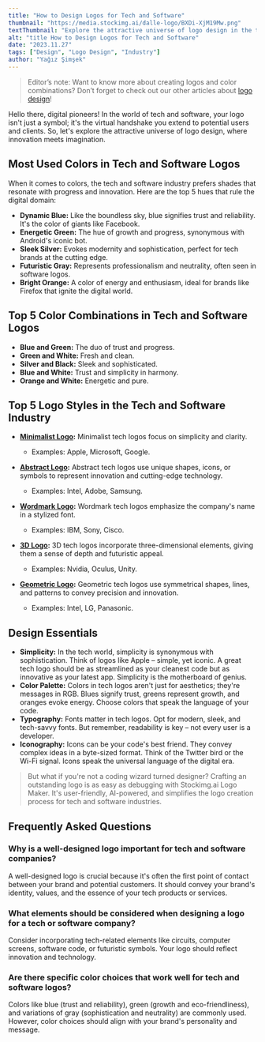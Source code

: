 ```yaml
---
title: "How to Design Logos for Tech and Software"
thumbnail: "https://media.stockimg.ai/dalle-logo/BXDi-XjM19Mw.png"
textThumbnail: "Explore the attractive universe of logo design in the tech and software industry. Learn about the most used colors, top color combinations, logo styles, and design essentials that create a virtual handshake for your brand in the digital domain."
alt: "title How to Design Logos for Tech and Software"
date: "2023.11.27"
tags: ["Design", "Logo Design", "Industry"]
author: "Yağız Şimşek"
---
```


<CustomImage
  src="https://media.stockimg.ai/dalle-logo/BXDi-XjM19Mw.png"
  alt="title How to Design Logos for Tech and Software"
/>

> Editor’s note: Want to know more about creating logos and color combinations? Don’t forget to check out our other articles about [logo design](https://stockimg.ai/blog/logo-design)!

Hello there, digital pioneers! In the world of tech and software, your logo isn't just a symbol; it's the virtual handshake you extend to potential users and clients. So, let's explore the attractive universe of logo design, where innovation meets imagination.

## Most Used Colors in Tech and Software Logos

When it comes to colors, the tech and software industry prefers shades that resonate with progress and innovation. Here are the top 5 hues that rule the digital domain:

- **Dynamic Blue:** Like the boundless sky, blue signifies trust and reliability. It's the color of giants like Facebook.
- **Energetic Green:** The hue of growth and progress, synonymous with Android's iconic bot.
- **Sleek Silver:** Evokes modernity and sophistication, perfect for tech brands at the cutting edge.
- **Futuristic Gray:** Represents professionalism and neutrality, often seen in software logos.
- **Bright Orange:** A color of energy and enthusiasm, ideal for brands like Firefox that ignite the digital world.

## Top 5 Color Combinations in Tech and Software Logos

- **Blue and Green:** The duo of trust and progress.
- **Green and White:** Fresh and clean.
- **Silver and Black:** Sleek and sophisticated.
- **Blue and White:** Trust and simplicity in harmony.
- **Orange and White:** Energetic and pure.

## Top 5 Logo Styles in the Tech and Software Industry

- **[Minimalist Logo](https://stockimg.ai/blog/design/how-to-design-minimalist-logos):** Minimalist tech logos focus on simplicity and clarity.
  - Examples: Apple, Microsoft, Google.

- **[Abstract Logo](https://stockimg.ai/blog/design/how-to-design-abstract-logos):** Abstract tech logos use unique shapes, icons, or symbols to represent innovation and cutting-edge technology.
  - Examples: Intel, Adobe, Samsung.

- **[Wordmark Logo](https://stockimg.ai/blog/design/how-to-design-wordmark-logos):** Wordmark tech logos emphasize the company's name in a stylized font.
  - Examples: IBM, Sony, Cisco.

- **[3D Logo](https://stockimg.ai/blog/design/how-to-design-3d-logos):** 3D tech logos incorporate three-dimensional elements, giving them a sense of depth and futuristic appeal.
  - Examples: Nvidia, Oculus, Unity.

- **[Geometric Logo](https://stockimg.ai/blog/design/how-to-design-geometric-logos):** Geometric tech logos use symmetrical shapes, lines, and patterns to convey precision and innovation.
  - Examples: Intel, LG, Panasonic.

## Design Essentials

- **Simplicity:** In the tech world, simplicity is synonymous with sophistication. Think of logos like Apple – simple, yet iconic. A great tech logo should be as streamlined as your cleanest code but as innovative as your latest app. Simplicity is the motherboard of genius.
- **Color Palette:** Colors in tech logos aren't just for aesthetics; they're messages in RGB. Blues signify trust, greens represent growth, and oranges evoke energy. Choose colors that speak the language of your code.
- **Typography:** Fonts matter in tech logos. Opt for modern, sleek, and tech-savvy fonts. But remember, readability is key – not every user is a developer.
- **Iconography:** Icons can be your code's best friend. They convey complex ideas in a byte-sized format. Think of the Twitter bird or the Wi-Fi signal. Icons speak the universal language of the digital era.

> But what if you're not a coding wizard turned designer? Crafting an outstanding logo is as easy as debugging with Stockimg.ai Logo Maker. It's user-friendly, AI-powered, and simplifies the logo creation process for tech and software industries.

## Frequently Asked Questions

### Why is a well-designed logo important for tech and software companies?
A well-designed logo is crucial because it's often the first point of contact between your brand and potential customers. It should convey your brand's identity, values, and the essence of your tech products or services.

### What elements should be considered when designing a logo for a tech or software company?
Consider incorporating tech-related elements like circuits, computer screens, software code, or futuristic symbols. Your logo should reflect innovation and technology.

### Are there specific color choices that work well for tech and software logos?
Colors like blue (trust and reliability), green (growth and eco-friendliness), and variations of gray (sophistication and neutrality) are commonly used. However, color choices should align with your brand's personality and message.
